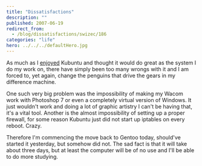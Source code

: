 ```yaml
---
title: "Dissatisfactions"
description: ""
published: 2007-06-19
redirect_from:
  - /blog/dissatisfactions/swizec/186
categories: "life"
hero: ../../../defaultHero.jpg
---
```


As much as I [enjoyed](https://swizec.com/index.php/mode=news/id=237) Kubuntu and thought it would do great as the system I do my work on, there have simply been too many wrongs with it and I am forced to, yet again, change the penguins that drive the gears in my difference machine.

One such very big problem was the impossibility of making my Wacom work with Photoshop 7 or even a completely virtual version of Windows. It just wouldn't work and doing a lot of graphic artistry I can't be having that, it's a vital tool. Another is the almost impossibility of setting up a proper firewall, for some reason Kubuntu just did not start up iptables on every reboot. Crazy.

Therefore I'm commencing the move back to Gentoo today, should've started it yesterday, but somehow did not. The sad fact is that it will take about three days, but at least the computer will be of no use and I'll be able to do more studying.

